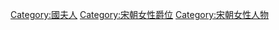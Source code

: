 [[Category:國夫人|Category:國夫人]]
[[Category:宋朝女性爵位|Category:宋朝女性爵位]]
[[Category:宋朝女性人物|Category:宋朝女性人物]]
